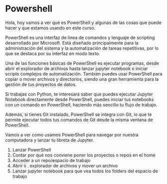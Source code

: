 # Powershell
Hola, hoy vamos a ver qué es PowerShell y algunas de las cosas que puede hacer y que estamos usando en este curso.

PowerShell es una interfaz de línea de comandos y lenguaje de scripting desarrollado por Microsoft. Está diseñado principalmente para la administración del sistema y la automatización de tareas repetitivas, por lo que se destaca por su interfaz en modo texto.

Una de las funciones básicas de PowerShell es ejecutar programas, desde abrir el explorador de archivos hasta  lanzar jupyter notebook o iniciar  scripts complejos de automatización. También puedes usar PowerShell para copiar o mover archivos y directorios, siendo una gran herramienta para la gestión de tus proyectos de datos.


Si trabajas con Python, te interesará saber que puedes ejecutar Jupyter Notebook directamente desde PowerShell, puedes iniciar tus notebooks con un comando en PowerShell, haciendo más  sencillo tu flujo de trabajo.


Además, si tienes Git instalado, PowerShell se integra con Git, lo que  te permite ejecutar todos tus comandos de Git desde la misma ventana de PowerShell.

Vamos a ver como usamos PowerShell para navegar por nuestra computadora y lanzar tu libreta de Jupyter.


1. Lanzar PowerShell
1. Contar por qué nos conviene poner los proyectos o repos en el home
1. Acceder a un repo/espacio de trabajo
1. Abrir ii . explorador de archivos y mover un archivo
1. Lanzar jupyter notebook para que vea todos los folders del espacio de trabajo

